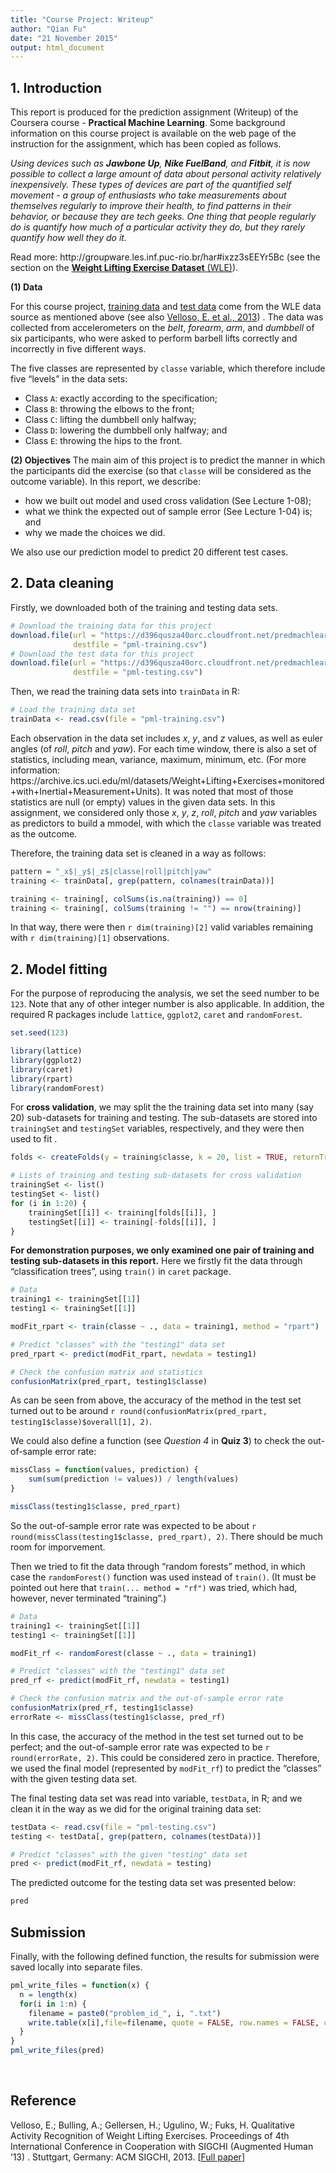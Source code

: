 ```yaml
---
title: "Course Project: Writeup"
author: "Qian Fu"
date: "21 November 2015"
output: html_document
---
```



1. Introduction
---------------
This report is produced for the prediction assignment (Writeup) of the Coursera course - **Practical Machine Learning**. Some background information on this course project is available on the web page of the instruction for the assignment, which has been copied as follows. 

*Using devices such as **Jawbone Up**, **Nike FuelBand**, and **Fitbit**, it is now possible to collect a large amount of data about personal activity relatively inexpensively. These types of devices are part of the quantified self movement - a group of enthusiasts who take measurements about themselves regularly to improve their health, to find patterns in their behavior, or because they are tech geeks. One thing that people regularly do is quantify how much of a particular activity they do, but they rarely quantify how well they do it.* 

Read more: http://groupware.les.inf.puc-rio.br/har#ixzz3sEEYr5Bc (see the section on the [**Weight Lifting Exercise Dataset** (WLE)](http://groupware.les.inf.puc-rio.br/static/WLE/WearableComputing_weight_lifting_exercises_biceps_curl_variations.csv)). 

**(1) Data**

For this course project, [training data](https://d396qusza40orc.cloudfront.net/predmachlearn/pml-training.csv) and [test data](https://d396qusza40orc.cloudfront.net/predmachlearn/pml-testing.csv) come from the WLE data source as mentioned above (see also [Velloso, E. et al., 2013](http://groupware.les.inf.puc-rio.br/work.jsf?p1=11201)) . The data was collected from accelerometers on the *belt*, *forearm*, *arm*, and *dumbbell* of six participants, who were asked to perform barbell lifts correctly and incorrectly in five different ways. 

The five classes are represented by `classe` variable, which therefore include five "levels" in the data sets:

- Class `A`: exactly according to the specification;
- Class `B`: throwing the elbows to the front;
- Class `C`: lifting the dumbbell only halfway;
- Class `D`: lowering the dumbbell only halfway; and
- Class `E`: throwing the hips to the front.

**(2) Objectives**
The main aim of this project is to predict the manner in which the participants did the exercise (so that `classe` will be considered as the outcome variable). In this report, we describe: 

- how we built out model and used cross validation (See Lecture 1-08); 
- what we think the expected out of sample error (See Lecture 1-04) is; and 
- why we made the choices we did. 

We also use our prediction model to predict 20 different test cases.


2. Data cleaning
----------------

Firstly, we downloaded both of the training and testing data sets. 

```r
# Download the training data for this project
download.file(url = "https://d396qusza40orc.cloudfront.net/predmachlearn/pml-training.csv", 
              destfile = "pml-training.csv")
# Download the test data for this project
download.file(url = "https://d396qusza40orc.cloudfront.net/predmachlearn/pml-testing.csv", 
              destfile = "pml-testing.csv")
```

Then, we read the training data sets into `trainData` in R:

```r
# Load the training data set
trainData <- read.csv(file = "pml-training.csv")

```

Each observation in the data set includes *x*, *y*, and *z* values, as well as euler angles (of *roll*, *pitch* and *yaw*). For each time window, there is also a set of statistics, including mean, variance, maximum, minimum, etc. (For more information: https://archive.ics.uci.edu/ml/datasets/Weight+Lifting+Exercises+monitored+with+Inertial+Measurement+Units). It was noted that most of those statistics are null (or empty) values in the given data sets. In this assignment, we considered only those *x*, *y*, *z*, *roll*, *pitch* and *yaw* variables as predictors to build a mmodel, with which the `classe` variable was treated as the outcome. 

Therefore, the training data set is cleaned in a way as follows:

```r
pattern = "_x$|_y$|_z$|classe|roll|pitch|yaw"
training <- trainData[, grep(pattern, colnames(trainData))]

training <- training[, colSums(is.na(training)) == 0]
training <- training[, colSums(training != "") == nrow(training)]

```

In that way, there were then `r dim(training)[2]` valid variables remaining with `r dim(training)[1]` observations. 

2. Model fitting
----------------
For the purpose of reproducing the analysis, we set the seed number to be `123`. Note that any of other integer number is also applicable. In addition, the required R packages include `lattice`, `ggplot2`, `caret` and `randomForest`.

```r
set.seed(123)

library(lattice)
library(ggplot2)
library(caret)
library(rpart)
library(randomForest)
```

For **cross validation**, we may split the the training data set into many (say 20) sub-datasets for training and testing. The sub-datasets are stored into `trainingSet` and `testingSet` variables, respectively, and they were then used to fit . 

```r
folds <- createFolds(y = training$classe, k = 20, list = TRUE, returnTrain = TRUE)

# Lists of training and testing sub-datasets for cross validation
trainingSet <- list()
testingSet <- list()
for (i in 1:20) {
    trainingSet[[i]] <- training[folds[[i]], ]
    testingSet[[i]] <- training[-folds[[i]], ]
}
```

**For demonstration purposes, we only examined one pair of training and testing sub-datasets in this report.** Here we firstly fit the data through "classification trees", using `train()` in `caret` package.

```r
# Data
training1 <- trainingSet[[1]]
testing1 <- trainingSet[[1]]

modFit_rpart <- train(classe ~ ., data = training1, method = "rpart")

# Predict "classes" with the "testing1" data set
pred_rpart <- predict(modFit_rpart, newdata = testing1)

# Check the confusion matrix and statistics
confusionMatrix(pred_rpart, testing1$classe)
```

As can be seen from above, the accuracy of the method in the test set turned out to be around `r round(confusionMatrix(pred_rpart, testing1$classe)$overall[1], 2)`.

We could also define a function (see *Question 4* in **Quiz 3**) to check the out-of-sample error rate:

```r
missClass = function(values, prediction) {
    sum(sum(prediction != values)) / length(values)
}

missClass(testing1$classe, pred_rpart)
```

So the out-of-sample error rate was expected to be about `r round(missClass(testing1$classe, pred_rpart), 2)`. There should be much room for imporvement.

Then we tried to fit the data through "random forests" method, in which case the `randomForest()` function was used instead of `train()`. (It must be pointed out here that `train(... method = "rf")` was tried, which had, however, never terminated "training".)

```r
# Data
training1 <- trainingSet[[1]]
testing1 <- trainingSet[[1]]

modFit_rf <- randomForest(classe ~ ., data = training1)

# Predict "classes" with the "testing1" data set
pred_rf <- predict(modFit_rf, newdata = testing1)

# Check the confusion matrix and the out-of-sample error rate
confusionMatrix(pred_rf, testing1$classe)
errorRate <- missClass(testing1$classe, pred_rf)
```

In this case, the accuracy of the method in the test set turned out to be perfect; and the out-of-sample error rate was expected to be `r round(errorRate, 2)`. This could be considered zero in practice. Therefore, we used the final model (represented by `modFit_rf`) to predict the "classes" with the given testing data set. 

The final testing data set was read into variable, `testData`, in R; and we clean it in the way as we did for the original training data set:

```r
testData <- read.csv(file = "pml-testing.csv")
testing <- testData[, grep(pattern, colnames(testData))]
```

```r
# Predict "classes" with the given "testing" data set
pred <- predict(modFit_rf, newdata = testing)
```

The predicted outcome for the testing data set was presented below:

```r
pred
```


Submission
----------
Finally, with the following defined function, the results for submission were saved locally into separate files. 

```r
pml_write_files = function(x) {
  n = length(x)
  for(i in 1:n) {
    filename = paste0("problem_id_", i, ".txt")
    write.table(x[i],file=filename, quote = FALSE, row.names = FALSE, col.names = FALSE)
  }
}
pml_write_files(pred)
```



&nbsp;

Reference
---------
Velloso, E.; Bulling, A.; Gellersen, H.; Ugulino, W.; Fuks, H. Qualitative Activity Recognition of Weight Lifting Exercises. Proceedings of 4th International Conference in Cooperation with SIGCHI (Augmented Human '13) . Stuttgart, Germany: ACM SIGCHI, 2013.
[[Full paper](http://groupware.les.inf.puc-rio.br/public/papers/2013.Velloso.QAR-WLE.pdf)]
